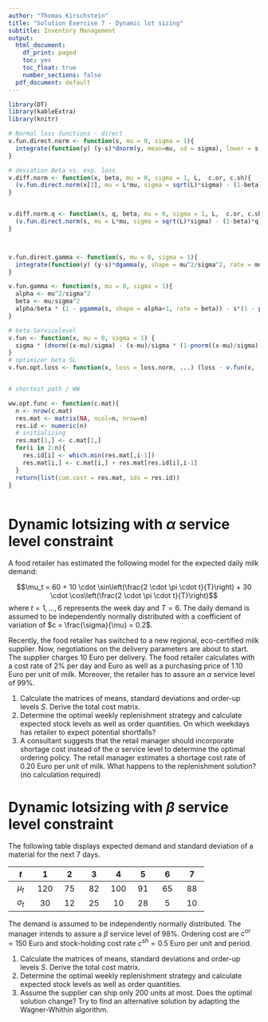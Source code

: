 ```yaml
---
author: "Thomas Kirschstein"
title: "Solution Exercise 7 - Dynamic lot sizing"
subtitle: Inventory Management
output:
  html_document:
    df_print: paged
    toc: yes
    toc_float: true
    number_sections: false
  pdf_document: default
---
```

  
```r
library(DT)
library(kableExtra)
library(knitr)

# Normal loss functions - direct
v.fun.direct.norm <- function(s, mu = 0, sigma = 1){
  integrate(function(y) (y-s)*dnorm(y, mean=mu, sd = sigma), lower = s, upper=Inf)$value
}

# deviation Beta vs. exp. loss 
v.diff.norm <- function(x, beta, mu = 0, sigma = 1, L,  c.or, c.sh){
  (v.fun.direct.norm(x[1], mu = L*mu, sigma = sqrt(L)*sigma) - (1-beta)*x[2])
}


v.diff.norm.q <- function(s, q, beta, mu = 0, sigma = 1, L,  c.or, c.sh){
  (v.fun.direct.norm(s, mu = L*mu, sigma = sqrt(L)*sigma) - (1-beta)*q)^2
}



v.fun.direct.gamma <- function(s, mu = 0, sigma = 1){
  integrate(function(y) (y-s)*dgamma(y, shape = mu^2/sigma^2, rate = mu/sigma^2), lower = s, upper=Inf)$value
}

v.fun.gamma <- function(s, mu = 0, sigma = 1){
  alpha <- mu^2/sigma^2
  beta <- mu/sigma^2
  alpha/beta * (1 - pgamma(s, shape = alpha+1, rate = beta)) - s*(1 - pgamma(s, shape = alpha, rate = beta))
}

# beta-Servicelevel
v.fun <- function(x, mu = 0, sigma = 1) {
  sigma * (dnorm((x-mu)/sigma) - (x-mu)/sigma * (1-pnorm((x-mu)/sigma) ))
}
# optimizer beta SL
v.fun.opt.loss <- function(x, loss = loss.norm, ...) (loss - v.fun(x, ...))^2 


# shortest path / WW

ww.opt.func <- function(c.mat){
  n <- nrow(c.mat)
  res.mat <- matrix(NA, ncol=n, nrow=n)
  res.id <- numeric(n)
  # initializing
  res.mat[1,] <- c.mat[1,]
  for(i in 2:n){
    res.id[i] <- which.min(res.mat[,i-1])
    res.mat[i,] <- c.mat[i,] + res.mat[res.id[i],i-1]
  }
  return(list(cum.cost = res.mat, ids = res.id))
}



```

# Dynamic lotsizing with $\alpha$ service level constraint

A food retailer has estimated the following model for the expected daily milk demand:

$$\mu_t = 60 + 10 \cdot \sin\left(\frac{2 \cdot \pi \cdot t}{T}\right) + 30 \cdot \cos\left(\frac{2 \cdot \pi \cdot t}{T}\right)$$
where $t=1,...,6$ represents the week day and $T=6$. The daily demand is assumed to be independently normally distributed with a coefficient of variation of $c = \frac{\sigma}{\mu} = 0.2$. 

Recently, the food retailer has switched to a new regional, eco-certified milk supplier. Now, negotiations on the delivery parameters are about to start. The supplier charges 10 Euro per delivery. The food retailer calculates with a cost rate of 2% per day and Euro as well as a purchasing price of 1.10 Euro per unit of milk. Moreover, the retailer has to assure an $\alpha$ service level of 99%.

1. Calculate the matrices of means, standard deviations and  order-up levels $S$. Derive the total cost matrix. 
2. Determine the optimal weekly replenishment strategy and calculate expected stock levels as well as order quantities. On which weekdays has retailer to expect potential shortfalls?
3. A consultant suggests that the retail manager should incorporate shortage cost instead of the $\alpha$ service level to determine the optimal ordering policy. The retail manager estimates a shortage cost rate of 0.20 Euro per unit of milk. What happens to the replenishment solution? (no calculation required)

# Dynamic lotsizing with $\beta$ service level constraint

The following table displays expected demand and standard deviation of a material for the next 7 days. 

| $t$        | 1   | 2  |  3 |   4  |  5  |  6  |  7  |
|:------:|:------:|:------:|:------:|:------:|:------:|:------:|:------:|
| $\mu_t$     | 120 | 75 | 82 | 100 | 91 | 65 | 88 |
| $\sigma_t$  | 30 | 12 | 25 | 10 | 28 | 5 | 10 |

The demand is assumed to be independently normally distributed. The manager intends to assure a $\beta$ service level of 98%. Ordering cost are $c^{or}=150$ Euro and stock-holding cost rate $c^{sh} = 0.5$ Euro per unit and period.

1. Calculate the matrices of means, standard deviations and  order-up levels $S$. Derive the total cost matrix. 
2. Determine the optimal weekly replenishment strategy and calculate expected stock levels as well as order quantities. 
3. Assume the supplier can ship only 200 units at most. Does the optimal solution change? Try to find an alternative solution by adapting the Wagner-Whithin algorithm.
